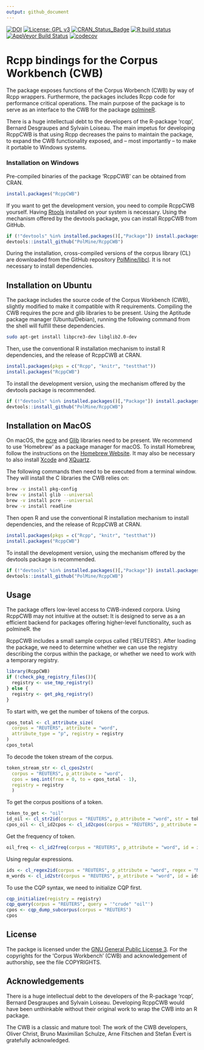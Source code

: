 ```yaml
---
output: github_document
---
```


[![DOI](https://zenodo.org/badge/DOI/10.5281/zenodo.4501838.svg)](https://doi.org/10.5281/zenodo.4501838)
[![License: GPL v3](http://img.shields.io/badge/License-GPLv3-blue.svg)](https://www.gnu.org/licenses/gpl-3.0)
[![CRAN\_Status\_Badge](http://www.r-pkg.org/badges/version/RcppCWB)](https://cran.r-project.org/package=RcppCWB)
[![R build status](https://github.com/PolMine/RcppCWB/workflows/R-CMD-check/badge.svg)](https://github.com/PolMine/RcppCWB/actions)
[![AppVeyor Build Status](https://ci.appveyor.com/api/projects/status/github/PolMine/RcppCWB?branch=dev&svg=true)](https://ci.appveyor.com/project/PolMine/RcppCWB)
[![codecov](https://codecov.io/gh/PolMine/RcppCWB/branch/master/graph/badge.svg)](https://codecov.io/gh/PolMine/RcppCWB/branch/master)


# Rcpp bindings for the Corpus Workbench (CWB)

The package exposes functions of the Corpus Worbench (CWB) by way of Rcpp wrappers. Furthermore, the packages includes Rcpp code for performance critical operations. The main purpose of the package is to serve as an interface to the CWB for the package [polmineR](https://CRAN.R-project.org/package=RcppCWB).

There is a huge intellectual debt to the developers of the R-package 'rcqp', Bernard Desgraupes and Sylvain Loiseau. The main impetus for developing RcppCWB is that using Rcpp decreases the pains to maintain the package, to expand the CWB functionality exposed, and -- most importantly -- to make it portable to Windows systems.


### Installation on Windows

Pre-compiled binaries of the package 'RcppCWB' can be obtained from CRAN.

```r
install.packages("RcppCWB")
```

If you want to get the development version, you need to compile RcppCWB yourself. Having [Rtools](https://cran.r-project.org/bin/windows/Rtools/) installed on your system is necessary. Using the mechanism offered by the devtools package, you can install RcppCWB from GitHub.

```r
if (!"devtools" %in% installed.packages()[,"Package"]) install.packages("devtools")
devtools::install_github("PolMine/RcppCWB")
```

During the installation, cross-compiled versions of the corpus library (CL) are downloaded from the GitHub repository [PolMine/libcl](https://github.com/PolMine/libcl). It is not necessary to install dependencies.


## Installation on Ubuntu

The package includes the source code of the Corpus Workbench (CWB), slightly modified to make it compatible with R requirements. Compiling the CWB requires the pcre and glib libraries to be present. Using the Aptitude package manager (Ubuntu/Debian), running the following command from the shell will fulfill these dependencies.

```sh
sudo apt-get install libpcre3-dev libglib2.0-dev
```

Then, use the conventional R installation mechanism to install R dependencies, and the release of RcppCWB at CRAN.

```r
install.packages(pkgs = c("Rcpp", "knitr", "testthat"))
install.packages("RcppCWB")
```

To install the development version, using the mechanism offered by the devtools package is recommended.

```r
if (!"devtools" %in% installed.packages()[,"Package"]) install.packages("devtools")
devtools::install_github("PolMine/RcppCWB")
```


## Installation on MacOS

On macOS, the [pcre](http://www.pcre.org/) and [Glib](https://developer.gnome.org/glib/) libraries need to be present. We recommend to use 'Homebrew' as a package manager for macOS. To install Homebrew, follow the instructions on the [Homebrew Website](https://brew.sh/index_de.html). It may also be necessary to also install [Xcode](https://developer.apple.com/xcode/) and [XQuartz](https://www.xquartz.org).

The following commands then need to be executed from a terminal window. They will install the C libraries the CWB relies on:

```sh
brew -v install pkg-config
brew -v install glib --universal
brew -v install pcre --universal
brew -v install readline
```

Then open R and use the conventional R installation mechanism to install dependencies, and the release of RcppCWB at CRAN.

```r
install.packages(pkgs = c("Rcpp", "knitr", "testthat"))
install.packages("RcppCWB")
```

To install the development version, using the mechanism offered by the devtools package is recommended.

```r
if (!"devtools" %in% installed.packages()[,"Package"]) install.packages("devtools")
devtools::install_github("PolMine/RcppCWB")
```


## Usage

The package offers low-level access to CWB-indexed corpora. Using RcppCWB may not intuitive at the outset: It is designed to serve as a an efficient backend for packages offering higher-level functionality, such as polmineR. the 

RcppCWB includes a small sample corpus called ('REUTERS'). After loading the package, we need to determine whether we can use the registry describing the corpus within the package, or whether we need to work with a temporary registry.

```r
library(RcppCWB)
if (!check_pkg_registry_files()){
  registry <- use_tmp_registry()
} else {
  registry <- get_pkg_registry()
} 
```

To start with, we get the number of tokens of the corpus.

```r
cpos_total <- cl_attribute_size(
  corpus = "REUTERS", attribute = "word",
  attribute_type = "p", registry = registry
)
cpos_total
```

To decode the token stream of the corpus.

```r
token_stream_str <- cl_cpos2str(
  corpus = "REUTERS", p_attribute = "word",
  cpos = seq.int(from = 0, to = cpos_total - 1),
  registry = registry
  )
```

To get the corpus positions of a token.

```r
token_to_get <- "oil"
id_oil <- cl_str2id(corpus = "REUTERS", p_attribute = "word", str = token_to_get)
cpos_oil <- cl_id2cpos <- cl_id2cpos(corpus = "REUTERS", p_attribute = "word", id = id_oil)
```

Get the frequency of token.

```r
oil_freq <- cl_id2freq(corpus = "REUTERS", p_attribute = "word", id = id_oil)
```

Using regular expressions.

```r
ids <- cl_regex2id(corpus = "REUTERS", p_attribute = "word", regex = "M.*")
m_words <- cl_id2str(corpus = "REUTERS", p_attribute = "word", id = ids)
```
To use the CQP syntax, we need to initialize CQP first.

```r
cqp_initialize(registry = registry)
cqp_query(corpus = "REUTERS", query = '"crude" "oil"')
cpos <- cqp_dump_subcorpus(corpus = "REUTERS")
cpos
```


## License

The packge is licensed under the [GNU General Public License 3](https://www.gnu.org/licenses/gpl-3.0.de.html). For the copyrights for the 'Corpus Workbench' (CWB) and acknowledgement of authorship, see the file COPYRIGHTS.


## Acknowledgements

There is a huge intellectual debt to the developers of the R-package 'rcqp', Bernard Desgraupes and Sylvain Loiseau. Developing RcppCWB would have been unthinkable without their original work to wrap the CWB into an R package.

The CWB is a classic and mature tool: The work of the CWB developers, Oliver Christ, Bruno Maximilian Schulze, Arne Fitschen and Stefan Evert is gratefully acknowledged.
